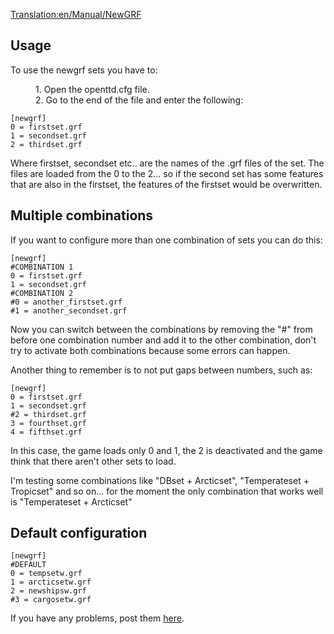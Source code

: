 [[Translation:en/Manual/NewGRF]]
== Usage ==
To use the newgrf sets you have to:

:1. Open the openttd.cfg file.
:2. Go to the end of the file and enter the following:

<code>[newgrf]<br>
0 = firstset.grf<br>
1 = secondset.grf<br>
2 = thirdset.grf</code>

Where firstset, secondset etc.. are the names of the .grf files of the set. The files are loaded from the 0 to the 2... so if the second set has some features that are also in the firstset, the features of the firstset would be overwritten.

== Multiple combinations ==
If you want to configure more than one combination of sets you can do this:

<code>[newgrf]</code><br>
<code>#COMBINATION 1</code><br>
<code>0 = firstset.grf</code><br>
<code>1 = secondset.grf</code><br>
<code>#COMBINATION 2</code><br>
<code>#0 = another_firstset.grf</code><br>
<code>#1 = another_secondset.grf</code>

Now you can switch between the combinations by removing the "#" from before one combination number and add it to the other combination, don't try to activate both combinations because some errors can happen.

Another thing to remember is to not put gaps between numbers, such as:

<code>[newgrf]</code><br>
<code>0 = firstset.grf</code><br>
<code>1 = secondset.grf</code><br>
<code>#2 = thirdset.grf</code><br>
<code>3 = fourthset.grf</code><br>
<code>4 = fifthset.grf</code>

In this case, the game loads only 0 and 1, the 2 is deactivated and the game think that there aren't other sets to load.

I'm testing some combinations like "DBset + Arcticset", "Temperateset + Tropicset" and so on... for the moment the only combination that works well is "Temperateset + Arcticset"

== Default configuration ==

<code>[newgrf]</code><br>
<code>#DEFAULT</code><br>
<code>0 = tempsetw.grf</code><br>
<code>1 = arcticsetw.grf</code><br>
<code>2 = newshipsw.grf</code><br>
<code>#3 = cargosetw.grf</code>

If you have any problems, post them [http://www.tt-forums.net/viewtopic.php?t=9376 here].